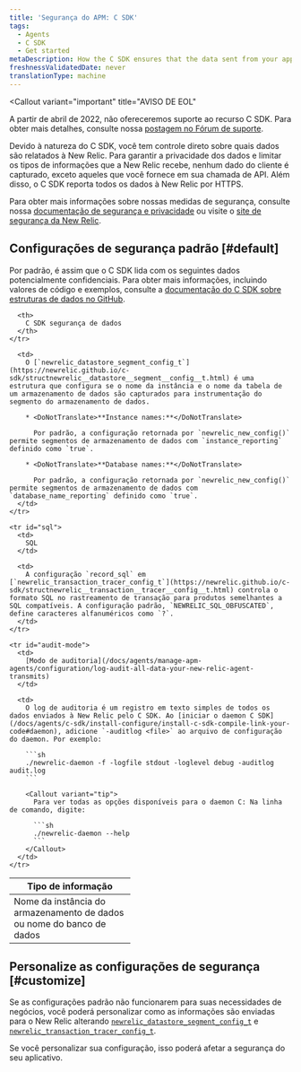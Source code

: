 ```yaml
---
title: 'Segurança do APM: C SDK'
tags:
  - Agents
  - C SDK
  - Get started
metaDescription: How the C SDK ensures that the data sent from your application to be monitored by New Relic is secure.
freshnessValidatedDate: never
translationType: machine
---
```


<Callout
  variant="important"
  title="AVISO DE EOL"
>
  A partir de abril de 2022, não ofereceremos suporte ao recurso C SDK. Para obter mais detalhes, consulte nossa [postagem no Fórum de suporte](https://discuss.newrelic.com/t/q1-bulk-eol-announcement-fy23/181744).
</Callout>

Devido à natureza do C SDK, você tem controle direto sobre quais dados são relatados à New Relic. Para garantir a privacidade dos dados e limitar os tipos de informações que a New Relic recebe, nenhum dado do cliente é capturado, exceto aqueles que você fornece em sua chamada de API. Além disso, o C SDK reporta todos os dados à New Relic por HTTPS.

Para obter mais informações sobre nossas medidas de segurança, consulte nossa [documentação de segurança e privacidade](/docs/using-new-relic/new-relic-security/security/security-matters-data-privacy-new-relic) ou visite o [site de segurança da New Relic](https://newrelic.com/security).

## Configurações de segurança padrão [#default]

Por padrão, é assim que o C SDK lida com os seguintes dados potencialmente confidenciais. Para obter mais informações, incluindo valores de código e exemplos, consulte a [documentação do C SDK sobre estruturas de dados no GitHub](https://newrelic.github.io/c-sdk/annotated.html).

<table>
  <thead>
    <tr>
      <th width="200px">
        Tipo de informação
      </th>

      <th>
        C SDK segurança de dados
      </th>
    </tr>
  </thead>

  <tbody>
    <tr id="name">
      <td>
        Nome da instância do armazenamento de dados ou nome do banco de dados
      </td>

      <td>
        O [`newrelic_datastore_segment_config_t`](https://newrelic.github.io/c-sdk/structnewrelic__datastore__segment__config__t.html) é uma estrutura que configura se o nome da instância e o nome da tabela de um armazenamento de dados são capturados para instrumentação do segmento do armazenamento de dados.

        * <DoNotTranslate>**Instance names:**</DoNotTranslate>

          Por padrão, a configuração retornada por `newrelic_new_config()` permite segmentos de armazenamento de dados com `instance_reporting` definido como `true`.

        * <DoNotTranslate>**Database names:**</DoNotTranslate>

          Por padrão, a configuração retornada por `newrelic_new_config()` permite segmentos de armazenamento de dados com `database_name_reporting` definido como `true`.
      </td>
    </tr>

    <tr id="sql">
      <td>
        SQL
      </td>

      <td>
        A configuração `record_sql` em [`newrelic_transaction_tracer_config_t`](https://newrelic.github.io/c-sdk/structnewrelic__transaction__tracer__config__t.html) controla o formato SQL no rastreamento de transação para produtos semelhantes a SQL compatíveis. A configuração padrão, `NEWRELIC_SQL_OBFUSCATED`, define caracteres alfanuméricos como `?`.
      </td>
    </tr>

    <tr id="audit-mode">
      <td>
        [Modo de auditoria](/docs/agents/manage-apm-agents/configuration/log-audit-all-data-your-new-relic-agent-transmits)
      </td>

      <td>
        O log de auditoria é um registro em texto simples de todos os dados enviados à New Relic pelo C SDK. Ao [iniciar o daemon C SDK](/docs/agents/c-sdk/install-configure/install-c-sdk-compile-link-your-code#daemon), adicione `-auditlog <file>` ao arquivo de configuração do daemon. Por exemplo:

        ```sh
        ./newrelic-daemon -f -logfile stdout -loglevel debug -auditlog audit.log
        ```

        <Callout variant="tip">
          Para ver todas as opções disponíveis para o daemon C: Na linha de comando, digite:

          ```sh
          ./newrelic-daemon --help
          ```
        </Callout>
      </td>
    </tr>
  </tbody>
</table>

## Personalize as configurações de segurança [#customize]

Se as configurações padrão não funcionarem para suas necessidades de negócios, você poderá personalizar como as informações são enviadas para o New Relic alterando [`newrelic_datastore_segment_config_t`](https://newrelic.github.io/c-sdk/structnewrelic__datastore__segment__config__t.html) e [`newrelic_transaction_tracer_config_t`](https://newrelic.github.io/c-sdk/structnewrelic__transaction__tracer__config__t.html).

<Callout variant="caution">
  Se você personalizar sua configuração, isso poderá afetar a segurança do seu aplicativo.
</Callout>